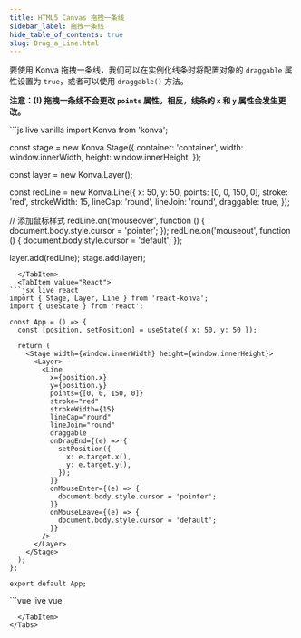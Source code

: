 ```yaml
---
title: HTML5 Canvas 拖拽一条线
sidebar_label: 拖拽一条线
hide_table_of_contents: true
slug: Drag_a_Line.html
---
```


要使用 Konva 拖拽一条线，我们可以在实例化线条时将配置对象的 `draggable` 属性设置为 `true`，或者可以使用 `draggable()` 方法。

**注意：(!) 拖拽一条线不会更改 `points` 属性。相反，线条的 `x` 和 `y` 属性会发生更改。**


<Tabs>
  <TabItem value="原生">
```js live vanilla
import Konva from 'konva';

const stage = new Konva.Stage({
  container: 'container',
  width: window.innerWidth,
  height: window.innerHeight,
});

const layer = new Konva.Layer();

const redLine = new Konva.Line({
  x: 50,
  y: 50,
  points: [0, 0, 150, 0],
  stroke: 'red',
  strokeWidth: 15,
  lineCap: 'round',
  lineJoin: 'round',
  draggable: true,
});

// 添加鼠标样式
redLine.on('mouseover', function () {
  document.body.style.cursor = 'pointer';
});
redLine.on('mouseout', function () {
  document.body.style.cursor = 'default';
});

layer.add(redLine);
stage.add(layer);
```
  </TabItem>
  <TabItem value="React">
```jsx live react
import { Stage, Layer, Line } from 'react-konva';
import { useState } from 'react';

const App = () => {
  const [position, setPosition] = useState({ x: 50, y: 50 });

  return (
    <Stage width={window.innerWidth} height={window.innerHeight}>
      <Layer>
        <Line
          x={position.x}
          y={position.y}
          points={[0, 0, 150, 0]}
          stroke="red"
          strokeWidth={15}
          lineCap="round"
          lineJoin="round"
          draggable
          onDragEnd={(e) => {
            setPosition({
              x: e.target.x(),
              y: e.target.y(),
            });
          }}
          onMouseEnter={(e) => {
            document.body.style.cursor = 'pointer';
          }}
          onMouseLeave={(e) => {
            document.body.style.cursor = 'default';
          }}
        />
      </Layer>
    </Stage>
  );
};

export default App;
```
  </TabItem>
  <TabItem value="Vue">
```vue live vue
<template>
  <v-stage :config="stageSize">
    <v-layer>
      <v-line
        :config="lineConfig"
        @dragend="handleDragEnd"
        @mouseenter="handleMouseEnter"
        @mouseleave="handleMouseLeave"
      />
    </v-layer>
  </v-stage>
</template>

<script setup>
import { ref, reactive } from 'vue';

const stageSize = {
  width: window.innerWidth,
  height: window.innerHeight
};

const position = reactive({ x: 50, y: 50 });

const lineConfig = {
  x: position.x,
  y: position.y,
  points: [0, 0, 150, 0],
  stroke: 'red',
  strokeWidth: 15,
  lineCap: 'round',
  lineJoin: 'round',
  draggable: true
};

const handleDragEnd = (e) => {
  position.x = e.target.x();
  position.y = e.target.y();
};

const handleMouseEnter = () => {
  document.body.style.cursor = 'pointer';
};

const handleMouseLeave = () => {
  document.body.style.cursor = 'default';
};
</script>
```
  </TabItem>
</Tabs>
